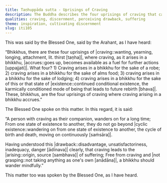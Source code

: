 ```yaml
---
title: Taṇhuppāda sutta - Uprisings of Craving
description: The Buddha describes the four uprisings of craving that can arise in a bhikkhu - 1) for a robe, 2) alms food, 3) lodging, and 4) for this or that state of existence.
qualities: craving, discernment, perceiving drawback, suffering
theme: inspiration, cultivating discernment
slug: iti105
---
```


This was said by the Blessed One, said by the Arahant, as I have heard:

“Bhikkhus, there are these four uprisings of |craving::wanting, yearning, longing, attachment, lit. thirst [taṇha]|, where craving, as it arises in a bhikkhu, |accrues::goes up, becomes available as a fuel for further actions [uppajjati]|. What four? 1) Craving arises in a bhikkhu for the sake of a robe; 2) craving arises in a bhikkhu for the sake of alms food; 3) craving arises in a bhikkhu for the sake of lodging; 4) craving arises in a bhikkhu for the sake of this or that state of |existence::continued conditional existence, the karmically conditioned mode of being that leads to future rebirth [bhava]|. These, bhikkhus, are the four uprisings of craving where craving arising in a bhikkhu accrues.”

The Blessed One spoke on this matter. In this regard, it is said:

“A person with craving as their companion,
wanders on for a long time;
From one state of existence to another,
they do not go beyond |cyclic existence::wandering on from one state of existence to another, the cycle of birth and death, moving on continuously [saṁsāra]|.

Having understood this |drawback::disadvantage, unsatisfactoriness, inadequacy, danger [ādīnava]| clearly,
that craving leads to the |arising::origin, source [sambhava]| of suffering;
Free from craving and |not grasping::not taking anything as one's own [anādāna]|,
a bhikkhu should wander mindfully.”

This matter too was spoken by the Blessed One, as I have heard.